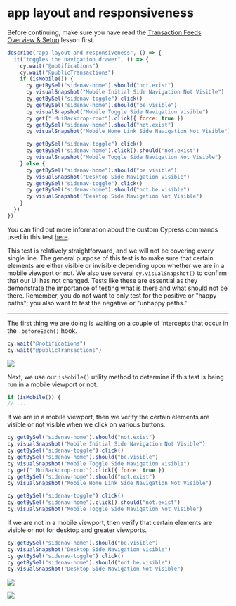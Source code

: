 # app layout and responsiveness

Before continuing, make sure you have read the [Transaction Feeds Overview & Setup](/real-world-examples/transaction-feeds-overview-and-setup) lesson first.

```js
describe("app layout and responsiveness", () => {
  it("toggles the navigation drawer", () => {
    cy.wait("@notifications")
    cy.wait("@publicTransactions")
    if (isMobile()) {
      cy.getBySel("sidenav-home").should("not.exist")
      cy.visualSnapshot("Mobile Initial Side Navigation Not Visible")
      cy.getBySel("sidenav-toggle").click()
      cy.getBySel("sidenav-home").should("be.visible")
      cy.visualSnapshot("Mobile Toggle Side Navigation Visible")
      cy.get(".MuiBackdrop-root").click({ force: true })
      cy.getBySel("sidenav-home").should("not.exist")
      cy.visualSnapshot("Mobile Home Link Side Navigation Not Visible")

      cy.getBySel("sidenav-toggle").click()
      cy.getBySel("sidenav-home").click().should("not.exist")
      cy.visualSnapshot("Mobile Toggle Side Navigation Not Visible")
    } else {
      cy.getBySel("sidenav-home").should("be.visible")
      cy.visualSnapshot("Desktop Side Navigation Visible")
      cy.getBySel("sidenav-toggle").click()
      cy.getBySel("sidenav-home").should("not.be.visible")
      cy.visualSnapshot("Desktop Side Navigation Not Visible")
    }
  })
})
```

You can find out more information about the custom Cypress commands used in this test [here](/real-world-examples/custom-cypress-commands).

This test is relatively straightforward, and we will not be covering every single line. The general purpose of this test is to make sure that certain elements are either visible or invisible depending upon whether we are in a mobile viewport or not.
We also use several `cy.visualSnapshot()` to confirm that our UI has not changed. Tests like these are essential as they demonstrate the importance of testing what is there and what should not be there.
Remember, you do not want to only test for the positive or "happy paths"; you also want to test the negative or "unhappy paths."

---

The first thing we are doing is waiting on a couple of intercepts that occur in the `.beforeEach()` hook.

```js
cy.wait("@notifications")
cy.wait("@publicTransactions")
```

![](/images/real-world-examples/transaction-feeds/app-layout-and-responsiveness/Screen_Shot_2021-09-16_at_9.29.28_AM.png)

Next, we use our `isMobile()` utility method to determine if this test is being run in a mobile viewport or not.

```js
if (isMobile()) {
// ...

```

If we are in a mobile viewport, then we verify the certain elements are visible or not visible when we click on various buttons.

```js
cy.getBySel("sidenav-home").should("not.exist")
cy.visualSnapshot("Mobile Initial Side Navigation Not Visible")
cy.getBySel("sidenav-toggle").click()
cy.getBySel("sidenav-home").should("be.visible")
cy.visualSnapshot("Mobile Toggle Side Navigation Visible")
cy.get(".MuiBackdrop-root").click({ force: true })
cy.getBySel("sidenav-home").should("not.exist")
cy.visualSnapshot("Mobile Home Link Side Navigation Not Visible")

cy.getBySel("sidenav-toggle").click()
cy.getBySel("sidenav-home").click().should("not.exist")
cy.visualSnapshot("Mobile Toggle Side Navigation Not Visible")
```

If we are not in a mobile viewport, then verify that certain elements are visible or not for desktop and greater viewports.

```js
cy.getBySel("sidenav-home").should("be.visible")
cy.visualSnapshot("Desktop Side Navigation Visible")
cy.getBySel("sidenav-toggle").click()
cy.getBySel("sidenav-home").should("not.be.visible")
cy.visualSnapshot("Desktop Side Navigation Not Visible")
```

![](/images/real-world-examples/transaction-feeds/app-layout-and-responsiveness/Screen_Shot_2021-09-16_at_9.30.10_AM.png)

![](/images/real-world-examples/transaction-feeds/app-layout-and-responsiveness/Screen_Shot_2021-09-16_at_9.30.14_AM.png)
